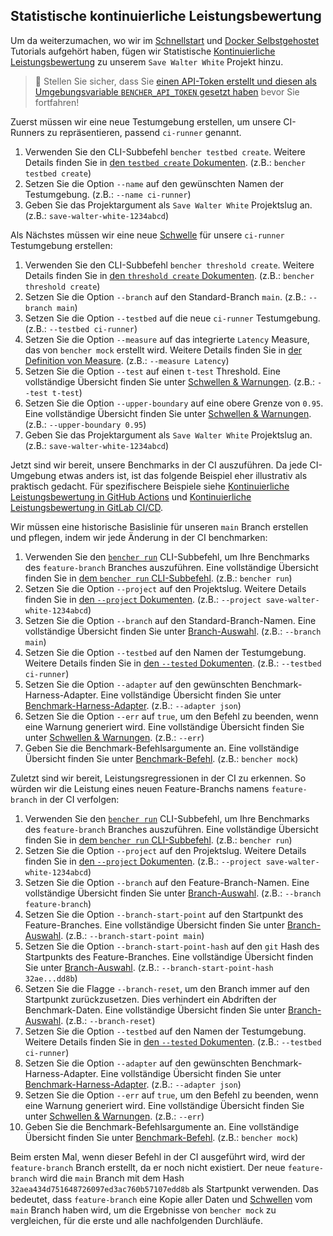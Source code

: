 
## Statistische kontinuierliche Leistungsbewertung

Um da weiterzumachen, wo wir im
[Schnellstart][quick start] und [Docker Selbstgehostet][docker self-hosted] Tutorials aufgehört haben,
fügen wir Statistische [Kontinuierliche Leistungsbewertung][continuous benchmarking] zu unserem `Save Walter White` Projekt hinzu.

> 🐰 Stellen Sie sicher, dass Sie
> [einen API-Token erstellt und diesen als Umgebungsvariable `BENCHER_API_TOKEN` gesetzt haben][create an api token]
> bevor Sie fortfahren!

Zuerst müssen wir eine neue Testumgebung erstellen, um unsere CI-Runners zu repräsentieren, passend `ci-runner` genannt.

<TestbedCreate />

1. Verwenden Sie den CLI-Subbefehl `bencher testbed create`.
   Weitere Details finden Sie in [den `testbed create` Dokumenten][testbed create].
   (z.B.: `bencher testbed create`)
2. Setzen Sie die Option `--name` auf den gewünschten Namen der Testumgebung.
   (z.B.: `--name ci-runner`)
3. Geben Sie das Projektargument als `Save Walter White` Projektslug an.
   (z.B.: `save-walter-white-1234abcd`)

Als Nächstes müssen wir eine neue [Schwelle][thresholds] für unsere `ci-runner` Testumgebung erstellen:

<ThresholdCreateStatistical />

1. Verwenden Sie den CLI-Subbefehl `bencher threshold create`.
   Weitere Details finden Sie in [den `threshold create` Dokumenten][threshold create].
   (z.B.: `bencher threshold create`)
2. Setzen Sie die Option `--branch` auf den Standard-Branch `main`.
   (z.B.: `--branch main`)
3. Setzen Sie die Option `--testbed` auf die neue `ci-runner` Testumgebung.
   (z.B.: `--testbed ci-runner`)
4. Setzen Sie die Option `--measure` auf das integrierte `Latency` Measure, das von `bencher mock` erstellt wird.
   Weitere Details finden Sie in [der Definition von Measure][measure].
   (z.B.: `--measure Latency`)
5. Setzen Sie die Option `--test` auf einen `t-test` Threshold.
   Eine vollständige Übersicht finden Sie unter [Schwellen & Warnungen][t-test].
   (z.B.: `--test t-test`)
6. Setzen Sie die Option `--upper-boundary` auf eine obere Grenze von `0.95`.
   Eine vollständige Übersicht finden Sie unter [Schwellen & Warnungen][t-test upper boundary].
   (z.B.: `--upper-boundary 0.95`)
7. Geben Sie das Projektargument als `Save Walter White` Projektslug an.
   (z.B.: `save-walter-white-1234abcd`)

Jetzt sind wir bereit, unsere Benchmarks in der CI auszuführen.
Da jede CI-Umgebung etwas anders ist,
ist das folgende Beispiel eher illustrativ als praktisch gedacht.
Für spezifischere Beispiele siehe [Kontinuierliche Leistungsbewertung in GitHub Actions][github actions]
und [Kontinuierliche Leistungsbewertung in GitLab CI/CD][gitlab ci/cd].

Wir müssen eine historische Basislinie für unseren `main` Branch erstellen und pflegen, indem wir jede Änderung in der CI benchmarken:

<RunMainStatistical />

1. Verwenden Sie den <code><a href="/de/docs/explanation/bencher-run/">bencher run</a></code> CLI-Subbefehl,
   um Ihre Benchmarks des `feature-branch` Branches auszuführen.
   Eine vollständige Übersicht finden Sie in [dem `bencher run` CLI-Subbefehl][bencher run].
   (z.B.: `bencher run`)
2. Setzen Sie die Option `--project` auf den Projektslug.
   Weitere Details finden Sie in [den `--project` Dokumenten][project option].
   (z.B.: `--project save-walter-white-1234abcd`)
3. Setzen Sie die Option `--branch` auf den Standard-Branch-Namen.
   Eine vollständige Übersicht finden Sie unter [Branch-Auswahl][branch selection branch].
   (z.B.: `--branch main`)
4. Setzen Sie die Option `--testbed` auf den Namen der Testumgebung.
   Weitere Details finden Sie in [den `--tested` Dokumenten][testbed option].
   (z.B.: `--testbed ci-runner`)
5. Setzen Sie die Option `--adapter` auf den gewünschten Benchmark-Harness-Adapter.
   Eine vollständige Übersicht finden Sie unter [Benchmark-Harness-Adapter][adapters].
   (z.B.: `--adapter json`)
6. Setzen Sie die Option `--err` auf `true`, um den Befehl zu beenden, wenn eine Warnung generiert wird.
   Eine vollständige Übersicht finden Sie unter [Schwellen & Warnungen][alerts].
   (z.B.: `--err`)
7. Geben Sie die Benchmark-Befehlsargumente an.
   Eine vollständige Übersicht finden Sie unter [Benchmark-Befehl][command argument].
   (z.B.: `bencher mock`)

Zuletzt sind wir bereit, Leistungsregressionen in der CI zu erkennen.
So würden wir die Leistung eines neuen Feature-Branchs namens `feature-branch` in der CI verfolgen:

<RunFeatureStatistical />

1. Verwenden Sie den <code><a href="/de/docs/explanation/bencher-run/">bencher run</a></code> CLI-Subbefehl,
   um Ihre Benchmarks des `feature-branch` Branches auszuführen.
   Eine vollständige Übersicht finden Sie in [dem `bencher run` CLI-Subbefehl][bencher run].
   (z.B.: `bencher run`)
2. Setzen Sie die Option `--project` auf den Projektslug.
   Weitere Details finden Sie in [den `--project` Dokumenten][project option].
   (z.B.: `--project save-walter-white-1234abcd`)
3. Setzen Sie die Option `--branch` auf den Feature-Branch-Namen.
   Eine vollständige Übersicht finden Sie unter [Branch-Auswahl][branch selection branch].
   (z.B.: `--branch feature-branch`)
4. Setzen Sie die Option `--branch-start-point` auf den Startpunkt des Feature-Branches.
   Eine vollständige Übersicht finden Sie unter [Branch-Auswahl][branch selection start point].
   (z.B.: `--branch-start-point main`)
5. Setzen Sie die Option `--branch-start-point-hash` auf den `git` Hash des Startpunkts des Feature-Branches.
   Eine vollständige Übersicht finden Sie unter [Branch-Auswahl][branch selection start point hash].
   (z.B.: `--branch-start-point-hash 32ae...dd8b`)
6. Setzen Sie die Flagge `--branch-reset`, um den Branch immer auf den Startpunkt zurückzusetzen.
   Dies verhindert ein Abdriften der Benchmark-Daten.
   Eine vollständige Übersicht finden Sie unter [Branch-Auswahl][branch selection branch reset].
   (z.B.: `--branch-reset`)
7. Setzen Sie die Option `--testbed` auf den Namen der Testumgebung.
   Weitere Details finden Sie in [den `--tested` Dokumenten][testbed option].
   (z.B.: `--testbed ci-runner`)
8. Setzen Sie die Option `--adapter` auf den gewünschten Benchmark-Harness-Adapter.
   Eine vollständige Übersicht finden Sie unter [Benchmark-Harness-Adapter][adapters].
   (z.B.: `--adapter json`)
9. Setzen Sie die Option `--err` auf `true`, um den Befehl zu beenden, wenn eine Warnung generiert wird.
   Eine vollständige Übersicht finden Sie unter [Schwellen & Warnungen][alerts].
   (z.B.: `--err`)
10. Geben Sie die Benchmark-Befehlsargumente an.
    Eine vollständige Übersicht finden Sie unter [Benchmark-Befehl][command argument].
    (z.B.: `bencher mock`)

Beim ersten Mal, wenn dieser Befehl in der CI ausgeführt wird,
wird der `feature-branch` Branch erstellt, da er noch nicht existiert.
Der neue `feature-branch` wird die `main` Branch
mit dem Hash `32aea434d751648726097ed3ac760b57107edd8b` als Startpunkt verwenden.
Das bedeutet, dass `feature-branch` eine Kopie aller Daten und [Schwellen][thresholds]
vom `main` Branch haben wird, um die Ergebnisse von `bencher mock` zu vergleichen,
für die erste und alle nachfolgenden Durchläufe.

[quick start]: /de/docs/tutorial/quick-start/
[docker self-hosted]: /de/docs/tutorial/docker/
[continuous benchmarking]: /de/docs/explanation/continuous-benchmarking/
[create an api token]: /de/docs/tutorial/quick-start/#create-an-api-token
[testbed create]: /de/docs/api/projects/testbeds/#post-v0projectsprojecttestbeds
[thresholds]: /de/docs/explanation/thresholds/
[threshold create]: /de/docs/api/projects/thresholds/#post-v0projectsprojectthresholds
[measure]: /de/docs/explanation/benchmarking/#measures
[t-test]: /de/docs/explanation/thresholds/#t-test-thresholds
[t-test upper boundary]: /de/docs/explanation/thresholds/#t-test-threshold-upper-boundary
[github actions]: /de/docs/how-to/github-actions/
[gitlab ci/cd]: /de/docs/how-to/gitlab-ci-cd/
[bencher run]: /de/docs/explanation/bencher-run/
[project option]: /de/docs/explanation/bencher-run/#--project-project
[branch selection branch]: /de/docs/explanation/branch-selection/#--branch-branch
[testbed option]: /de/docs/explanation/bencher-run/#--testbed-testbed
[adapters]: /de/docs/explanation/adapters/
[alerts]: /de/docs/explanation/thresholds/#alerts
[command argument]: /de/docs/explanation/bencher-run/#benchmark-command
[branch selection start point]: /de/docs/explanation/branch-selection/#--branch-start-point-branch
[branch selection start point hash]: /de/docs/explanation/branch-selection/#--branch-start-point-hash-hash
[branch selection branch reset]: /de/docs/explanation/branch-selection/#--branch-reset